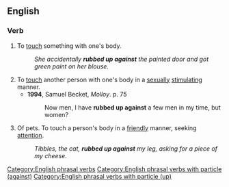 ==English==

===Verb===
{{head|en|verb}}

# To [[touch]] something with one's body.
#: ''She accidentally '''rubbed up against''' the painted door and got green paint on her blouse.''
# To [[touch]] another person with one's body in a [[sexually]] [[stimulating]] manner.
#* '''1994''', Samuel Becket, ''Molloy''. p.&nbsp;75
#*: Now men, I have '''rubbed up against''' a few men in my time, but women?
# Of pets. To touch a person's body in a [[friendly]] manner, seeking [[attention]].
#: ''Tibbles, the cat, '''rubbed up against''' my leg, asking for a piece of my cheese.''

[[Category:English phrasal verbs]]
[[Category:English phrasal verbs with particle (against)]]
[[Category:English phrasal verbs with particle (up)]]